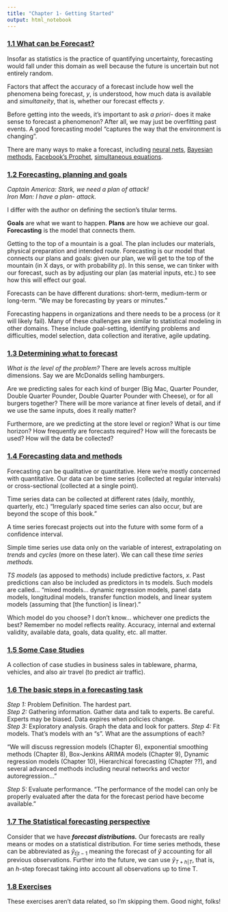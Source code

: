 ```yaml
---
title: "Chapter 1- Getting Started"
output: html_notebook
---
```


### [1.1 What can be Forecast?](https://otexts.com/fpp3/what-can-be-forecast.html) 

Insofar as statistics is the practice of quantifying uncertainty, forecasting would fall under this domain as well because the future is uncertain but not entirely random. 

Factors that affect the accuracy of a forecast include how well the phenomena being forecast, *y*, is understood, how much data is available and *simultaneity*, that is, whether our forecast effects *y*.

Before getting into the weeds, it's important to ask *a priori*- does it make sense to forecast a phenomenon? After all, we may just be overfitting past events. A good forecasting model "captures the way that the environment is changing". 

There are many ways to make a forecast, including [neural nets](https://www.kaggle.com/c/ashrae-energy-prediction), [Bayesian methods](https://mc-stan.org/docs/2_21/stan-users-guide/time-series-chapter.html), [Facebook's Prophet](https://facebook.github.io/prophet/), [simultaneous equations](https://bookdown.org/ccolonescu/RPoE4/simultaneous-equations-models.html).

### [1.2 Forecasting, planning and goals](https://otexts.com/fpp3/planning.html)

*Captain America: Stark, we need a plan of attack!  
Iron Man: I have a plan- attack.*

I differ with the author on defining the section's titular terms.

**Goals** are what we want to happen. **Plans** are how we achieve our goal. **Forecasting** is the model that connects them. 

Getting to the top of a mountain is a goal. The plan includes our materials, physical preparation and intended route. Forecasting is our model that connects our plans and goals: given our plan, we will get to the top of the mountain (in X days, or with probability *p*). In this sense, we can tinker with our forecast, such as by adjusting our plan (as material inputs, etc.) to see how this will effect our goal.

Forecasts can be have different durations: short-term, medium-term or long-term. "We may be forecasting by years or minutes."

Forecasting happens in organizations and there needs to be a process (or it will likely fail). Many of these challenges are similar to statistical modeling in other domains. These include goal-setting, identifying problems and difficulties, model selection, data collection and iterative, agile updating.

### [1.3 Determining what to forecast](https://otexts.com/fpp3/determining-what-to-forecast.html)

*What is the level of the problem?* There are levels across multiple dimensions. Say we are McDonalds selling hamburgers. 

Are we predicting sales for each kind of burger (Big Mac, Quarter Pounder, Double Quarter Pounder, Double Quarter Pounder with Cheese), or for all burgers together? There will be more variance at finer levels of detail, and if we use the same inputs, does it really matter? 

Furthermore, are we predicting at the store level or region? What is our time horizon? How frequently are forecasts required? How will the forecasts be used? How will the data be collected?

### [1.4 Forecasting data and methods](https://otexts.com/fpp3/data-methods.html)

Forecasting can be qualitative or quantitative. Here we're mostly concerned with quantitative. Our data can be time series (collected at regular intervals) or cross-sectional (collected at a single point).

Time series data can be collected at different rates (daily, monthly, quarterly, etc.) "Irregularly spaced time series can also occur, but are beyond the scope of this book."

A time series forecast projects out into the future with some form of a confidence interval. 

Simple time series use data only on the variable of interest, extrapolating on *trends* and *cycles* (more on these later). We can call these *time series methods.*

*TS models* (as apposed to methods) include predictive factors, *x*. Past predictions can also be included as predictors in ts models. Such models are called... "mixed models... dynamic regression models, panel data models, longitudinal models, transfer function models, and linear system models (assuming that [the function] is linear)."

Which model do you choose? I don't know... whichever one predicts the best? Remember no model reflects reality. Accuracy, internal and external validity, available data, goals, data quality, etc. all matter. 

### [1.5 Some Case Studies](https://otexts.com/fpp3/case-studies.html)

A collection of case studies in business sales in tableware, pharma, vehicles, and also air travel (to predict air traffic).

### [1.6 The basic steps in a forecasting task](https://otexts.com/fpp3/basic-steps.html)

*Step 1:* Problem Definition. The hardest part.  
*Step 2:* Gathering information. Gather data and talk to experts. Be careful. Experts may be biased. Data expires when policies change.  
*Step 3:* Exploratory analysis. Graph the data and look for patters. 
*Step 4:* Fit models. That's models with an "s". What are the assumptions of each?

"We will discuss regression models (Chapter 6), exponential smoothing methods (Chapter 8), Box-Jenkins ARIMA models (Chapter 9), Dynamic regression models (Chapter 10), Hierarchical forecasting (Chapter ??), and several advanced methods including neural networks and vector autoregression..."

*Step 5:* Evaluate performance. "The performance of the model can only be properly evaluated after the data for the forecast period have become available."

### [1.7 The Statistical forecasting perspective](https://otexts.com/fpp3/perspective.html)

Consider that we have ***forecast distributions.*** Our forecasts are really means or modes on a statistical distribution. For time series methods, these can be abbreviated as $\hat{y}_{t|t-1}$ meaning the forecast of $\hat{y}$ accounting for all previous observations. Further into the future, we can use $\hat{y}_{T+h|T}$, that is, an *h*-step forecast taking into account all observations up to time T. 

### [1.8 Exercises](https://otexts.com/fpp3/intro-exercises.html)

These exercises aren't data related, so I'm skipping them. Good night, folks!

